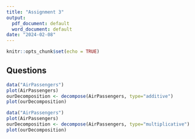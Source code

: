 ```yaml
---
title: "Assignment 3"
output:
  pdf_document: default
  word_document: default
date: "2024-02-08"
---
```


```r
knitr::opts_chunk$set(echo = TRUE)
```

## Questions

```r
data("AirPassengers")
plot(AirPassengers)
ourDecomposition <- decompose(AirPassengers, type="additive")
plot(ourDecomposition)
```

```r
data("AirPassengers")
plot(AirPassengers)
ourDecomposition <- decompose(AirPassengers, type="multiplicative")
plot(ourDecomposition)

```



